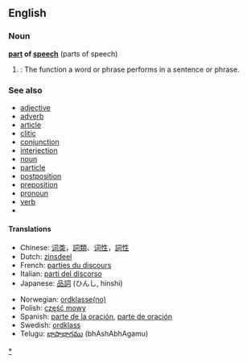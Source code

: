 ==English==

===Noun===
'''[[part]] of [[speech]]''' (parts of speech)
# {{grammar}}: The function a word or phrase performs in a sentence or phrase.

===See also===
{{wikipedia}}
*[[adjective]]
*[[adverb]]
*[[article]]
*[[clitic]]
*[[conjunction]]
*[[interjection]]
*[[noun]]
*[[particle]]
*[[postposition]]
*[[preposition]]
*[[pronoun]]
*[[verb]]
*[[Category:Parts of speech|*]]

====Translations====
{{top}}
*Chinese: [[词类]]，[[詞類]]、[[词性]]，[[詞性]]
*Dutch: [[zinsdeel]]
*French: [[parties du discours]]
*Italian: [[parti del discorso]]
*Japanese: [[品詞]] (ひんし, hinshi)
{{mid}}
*Norwegian: [[ordklasse]][[:no:ordklasse|(no)]]
*Polish: [[część mowy]] {{f}}
*Spanish: [[parte de la oración]], [[parte de oración]]
*Swedish: [[ordklass]] {{c}}
*Telugu: [[భాషాభాగము]] (bhAshAbhAgamu)
{{bottom}}